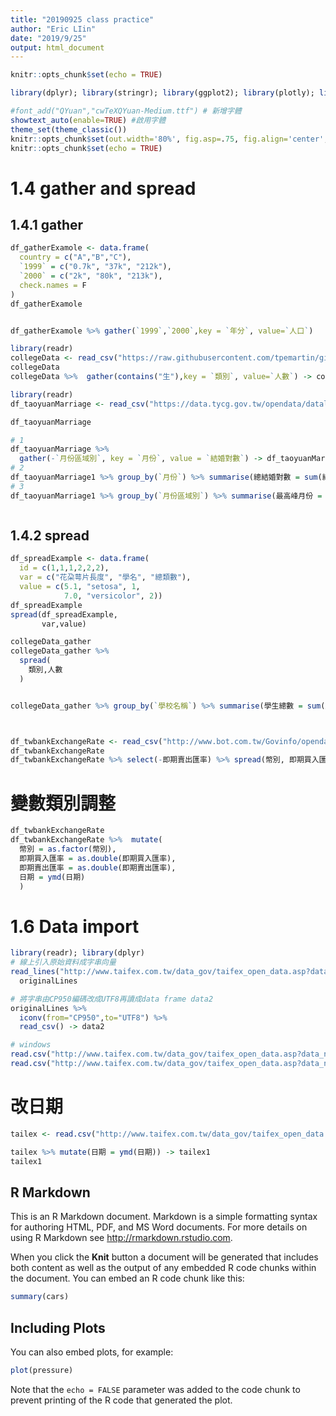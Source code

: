 ```yaml
---
title: "20190925 class practice"
author: "Eric LIin"
date: "2019/9/25"
output: html_document
---
```


```r

knitr::opts_chunk$set(echo = TRUE)
```

```r
library(dplyr); library(stringr); library(ggplot2); library(plotly); library(lubridate); library(readr); library(tidyr); library(showtext)

#font_add("QYuan","cwTeXQYuan-Medium.ttf") # 新增字體
showtext_auto(enable=TRUE) #啟用字體
theme_set(theme_classic())
knitr::opts_chunk$set(out.width='80%', fig.asp=.75, fig.align='center', fig.showtext=T)
knitr::opts_chunk$set(echo = TRUE)
```


# 1.4 gather and spread
## 1.4.1 gather
```r
df_gatherExamole <- data.frame(
  country = c("A","B","C"),
  `1999` = c("0.7k", "37k", "212k"),
  `2000` = c("2k", "80k", "213k"),
  check.names = F
)
df_gatherExamole


df_gatherExamole %>% gather(`1999`,`2000`,key = `年分`, value=`人口`)

```

```r
library(readr)
collegeData <- read_csv("https://raw.githubusercontent.com/tpemartin/github-data/master/103_student.csv")
collegeData 
collegeData %>%  gather(contains("生"),key = `類別`, value=`人數`) -> collegeData_gather

```


```r
library(readr)
df_taoyuanMarriage <- read_csv("https://data.tycg.gov.tw/opendata/datalist/datasetMeta/download?id=f95d1a33-ec56-44c5-a9ec-3afba8157e39&rid=fd2070ef-7431-4f9c-bc3a-82d7bfbcd2fb")

df_taoyuanMarriage

# 1
df_taoyuanMarriage %>% 
  gather(-`月份區域別`, key = `月份`, value = `結婚對數`) -> df_taoyuanMarriage1
# 2
df_taoyuanMarriage1 %>% group_by(`月份`) %>% summarise(總結婚對數 = sum(結婚對數) )
# 3
df_taoyuanMarriage1 %>% group_by(`月份區域別`) %>% summarise(最高峰月份 = 月份[[which.max(結婚對數)]] ) 



```

## 1.4.2 spread
```r
df_spreadExample <- data.frame(
  id = c(1,1,1,2,2,2),
  var = c("花朶萼片長度", "學名", "總類數"),
  value = c(5.1, "setosa", 1, 
            7.0, "versicolor", 2))
df_spreadExample
spread(df_spreadExample,
       var,value)  
```

```r
collegeData_gather
collegeData_gather %>%
  spread(
    類別,人數
  )


collegeData_gather %>% group_by(`學校名稱`) %>% summarise(學生總數 = sum(人數))




```


```r
df_twbankExchangeRate <- read_csv("http://www.bot.com.tw/Govinfo/opendata/csv/151/20180101-20181231-FXCRT.csv")
df_twbankExchangeRate
df_twbankExchangeRate %>% select(-即期賣出匯率) %>% spread(幣別, 即期買入匯率)
```

# 變數類別調整
```r
df_twbankExchangeRate 
df_twbankExchangeRate %>%  mutate(
  幣別 = as.factor(幣別),
  即期買入匯率 = as.double(即期買入匯率),
  即期賣出匯率 = as.double(即期賣出匯率),
  日期 = ymd(日期)
  )

```

# 1.6 Data import
```r
library(readr); library(dplyr)
# 線上引入原始資料成字串向量
read_lines("http://www.taifex.com.tw/data_gov/taifex_open_data.asp?data_name=DailyForeignExchangeRates") ->
  originalLines

# 將字串由CP950編碼改成UTF8再讀成data frame data2
originalLines %>%
  iconv(from="CP950",to="UTF8") %>% 
  read_csv() -> data2

# windows 
read.csv("http://www.taifex.com.tw/data_gov/taifex_open_data.asp?data_name=DailyForeignExchangeRates")
read.csv("http://www.taifex.com.tw/data_gov/taifex_open_data.asp?data_name=DailyForeignExchangeRates", locale = locale(encoding = "CP950"))

```

# 改日期
```r
tailex <- read.csv("http://www.taifex.com.tw/data_gov/taifex_open_data.asp?data_name=DailyForeignExchangeRates")

tailex %>% mutate(日期 = ymd(日期)) -> tailex1
tailex1
```



## R Markdown

This is an R Markdown document. Markdown is a simple formatting syntax for authoring HTML, PDF, and MS Word documents. For more details on using R Markdown see <http://rmarkdown.rstudio.com>.

When you click the **Knit** button a document will be generated that includes both content as well as the output of any embedded R code chunks within the document. You can embed an R code chunk like this:

```r
summary(cars)
```

## Including Plots

You can also embed plots, for example:

```r
plot(pressure)
```

Note that the `echo = FALSE` parameter was added to the code chunk to prevent printing of the R code that generated the plot.
